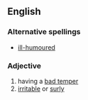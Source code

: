 ==English==
===Alternative spellings===
*[[ill-humoured]]
===Adjective===
{{en-adj}}
# having a [[bad temper]]
# [[irritable]] or [[surly]]